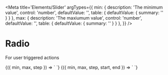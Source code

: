 
<Meta
  title='Elements/Slider'
  argTypes={{
    min: {
      description: 'The minimum value',
      control: 'number',
      defaultValue: '',
      table: { defaultValue: { summary: '' } }
    },
    max: {
      description: 'The maxiumum value',
      control: 'number',
      defaultValue: '',
      table: { defaultValue: { summary: '' } }
    },
  }}
/>

# Radio

For user triggered actions

<Canvas>
  <Story
    name='Slider'
    args={{
      min: 0,
      max: 100,
      step: 10,
    }}
  >
    {({ min, max, step }) => `
      <v-slider
        min="${min}"
        max="${max}"
        step="${step}"
      />
    `}
  </Story>
</Canvas>

<Canvas>
  <Story
    name='Multivalue'
    args={{
      min: 0,
      max: 100,
      start: 10,
      end: 90,
      step: 10,
    }}
  >
    {({ min, max, step, start, end }) => `
      <v-slider
        min="${min}"
        max="${max}"
        step="${step}"
        start="${start}"
        end="${end}"
      />
    `}
  </Story>
</Canvas>
